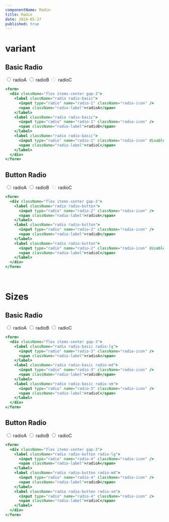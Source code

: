 ```yaml
---
componentName: Radio
title: Radio
date: 2024-05-27
published: true
---
```


# variant

## Basic Radio

<Preview>
  <form>
    <div className="flex items-center gap-3">
      <label className="radio radio-basic">
        <input type="radio" name="radio-1" className="radio-icon" />
        <span className="radio-label">radioA</span>
      </label>
      <label className="radio radio-basic">
        <input type="radio" name="radio-1" className="radio-icon" />
        <span className="radio-label">radioB</span>
      </label>
      <label className="radio radio-basic">
        <input type="radio" name="radio-1" className="radio-icon" disabled />
        <span className="radio-label">radioC</span>
      </label>
    </div>
  </form>
</Preview>

```jsx
<form>
  <div className="flex items-center gap-3">
    <label className="radio radio-basic">
      <input type="radio" name="radio-1" className="radio-icon" />
      <span className="radio-label">radioA</span>
    </label>
    <label className="radio radio-basic">
      <input type="radio" name="radio-1" className="radio-icon" />
      <span className="radio-label">radioB</span>
    </label>
    <label className="radio radio-basic">
      <input type="radio" name="radio-1" className="radio-icon" disabled />
      <span className="radio-label">radioC</span>
    </label>
  </div>
</form>
```

## Button Radio

<Preview>
  <form>
    <div className="flex items-center gap-3">
      <label className="radio radio-button">
        <input type="radio" name="radio-2" className="radio-icon" />
        <span className="radio-label">radioA</span>
      </label>
      <label className="radio radio-button">
        <input type="radio" name="radio-2" className="radio-icon" />
        <span className="radio-label">radioB</span>
      </label>
      <label className="radio radio-button">
        <input type="radio" name="radio-2" className="radio-icon" disabled />
        <span className="radio-label">radioC</span>
      </label>
    </div>
  </form>
</Preview>

```jsx
<form>
  <div className="flex items-center gap-3">
    <label className="radio radio-button">
      <input type="radio" name="radio-2" className="radio-icon" />
      <span className="radio-label">radioA</span>
    </label>
    <label className="radio radio-button">
      <input type="radio" name="radio-2" className="radio-icon" />
      <span className="radio-label">radioB</span>
    </label>
    <label className="radio radio-button">
      <input type="radio" name="radio-2" className="radio-icon" disabled />
      <span className="radio-label">radioC</span>
    </label>
  </div>
</form>
```

<br />

# Sizes

## Basic Radio

<Preview>
  <form>
    <div className="flex items-center gap-3">
      <label className="radio radio-basic radio-lg">
        <input type="radio" name="radio-3" className="radio-icon" />
        <span className="radio-label">radioA</span>
      </label>
      <label className="radio radio-basic radio-md">
        <input type="radio" name="radio-3" className="radio-icon" />
        <span className="radio-label">radioB</span>
      </label>
      <label className="radio radio-basic radio-sm">
        <input type="radio" name="radio-3" className="radio-icon" />
        <span className="radio-label">radioC</span>
      </label>
    </div>
  </form>
</Preview>

```jsx
<form>
  <div className="flex items-center gap-3">
    <label className="radio radio-basic radio-lg">
      <input type="radio" name="radio-3" className="radio-icon" />
      <span className="radio-label">radioA</span>
    </label>
    <label className="radio radio-basic radio-md">
      <input type="radio" name="radio-3" className="radio-icon" />
      <span className="radio-label">radioB</span>
    </label>
    <label className="radio radio-basic radio-sm">
      <input type="radio" name="radio-3" className="radio-icon" />
      <span className="radio-label">radioC</span>
    </label>
  </div>
</form>
```

## Button Radio

<Preview>
  <form>
    <div className="flex items-center gap-3">
      <label className="radio radio-button radio-lg">
        <input type="radio" name="radio-4" className="radio-icon" />
        <span className="radio-label">radioA</span>
      </label>
      <label className="radio radio-button radio-md">
        <input type="radio" name="radio-4" className="radio-icon" />
        <span className="radio-label">radioB</span>
      </label>
      <label className="radio radio-button radio-sm">
        <input type="radio" name="radio-4" className="radio-icon" />
        <span className="radio-label">radioC</span>
      </label>
    </div>
  </form>
</Preview>

```jsx
<form>
  <div className="flex items-center gap-3">
    <label className="radio radio-button radio-lg">
      <input type="radio" name="radio-4" className="radio-icon" />
      <span className="radio-label">radioA</span>
    </label>
    <label className="radio radio-button radio-md">
      <input type="radio" name="radio-4" className="radio-icon" />
      <span className="radio-label">radioB</span>
    </label>
    <label className="radio radio-button radio-sm">
      <input type="radio" name="radio-4" className="radio-icon" />
      <span className="radio-label">radioC</span>
    </label>
  </div>
</form>
```
